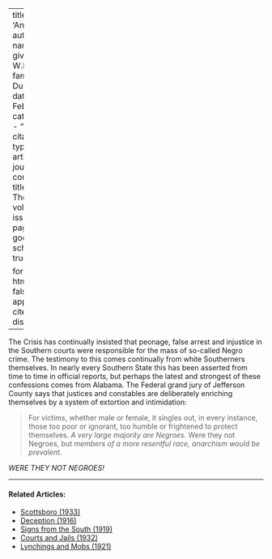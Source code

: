 
---
title: 'Anarchism'
author:
  - name:
      given: W.E.B.
      family: Du Bois
date: Feb. 1912
categories: 
  - ""
citation: 
  type: article-journal
  container-title: The Crisis
  volume: 4
  issue: 4
  page: 182
google-scholar: true

format:
  html:
    toc: false
    appendix-cite-as: display
---



<span class = "small-caps">The Crisis</span> has continually insisted that peonage, false arrest and
injustice in the Southern courts were responsible for the mass of
so-called Negro crime. The testimony to this comes continually from
white Southerners themselves. In nearly every Southern State this has
been asserted from time to time in official reports, but perhaps the
latest and strongest of these confessions comes from Alabama. The
Federal grand jury of Jefferson County says that justices and constables
are deliberately enriching themselves by a system of extortion and
intimidation:

> For victims, whether male or female, it singles out, in every
instance, those too poor or ignorant, too humble or frightened to
protect themselves. *A very large majority are Negroes.* Were they not
Negroes, but *members of a more resentful race, anarchism would be prevalent.*

*WERE THEY NOT NEGROES!*

<!-- Similar articles start here -->

<hr>
#### Related Articles:

* [Scottsboro (1933)](/Volumes/40/05/scottsboro.html)
* [Deception (1916)](/Volumes/12/02/deception.html)
* [Signs from the South (1919)](/Volumes/18/05/signs_from_south.html)
* [Courts and Jails (1932)](/Volumes/39/04/courts_and_jails.html)
* [Lynchings and Mobs (1921)](/Volumes/22/04/lynchings.html)

<!-- Similar articles end here -->